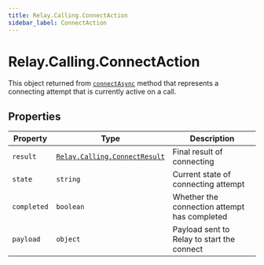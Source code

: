 ```yaml
---
title: Relay.Calling.ConnectAction
sidebar_label: ConnectAction
---
```


[connectasync]: /sdks/reference/realtime-sdk/v2/sdks/nodejs/calling/call#connectasync
[relay-calling-connectresult]: /sdks/reference/realtime-sdk/v2/sdks/nodejs/calling/results/connect-result

# Relay.Calling.ConnectAction

This object returned from [`connectAsync`][connectasync] method that represents a connecting attempt that is currently active on a call.

## Properties

| Property | Type | Description |
| -------- | ---- | ----------- |
| `result` | [`Relay.Calling.ConnectResult`][relay-calling-connectresult] | Final result of connecting |
| `state` | `string` | Current state of connecting attempt |
| `completed` | `boolean` | Whether the connection attempt has completed |
| `payload` | `object` | Payload sent to Relay to start the connect |